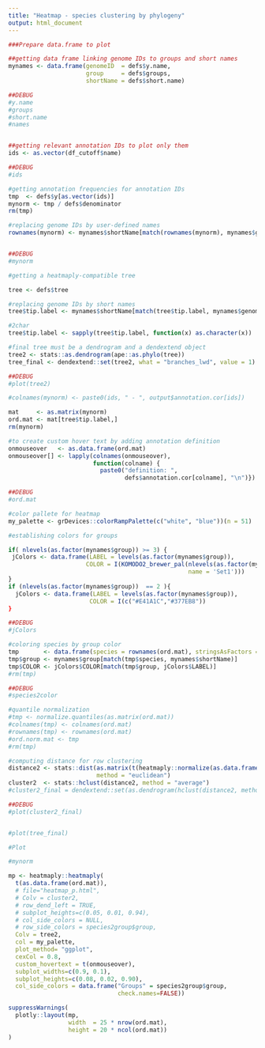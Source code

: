 ```yaml
---
title: "Heatmap - species clustering by phylogeny"
output: html_document
---
```


```r
###Prepare data.frame to plot

##getting data frame linking genome IDs to groups and short names
mynames <- data.frame(genomeID  = defs$y.name, 
                      group     = defs$groups, 
                      shortName = defs$short.name)

##DEBUG
#y.name
#groups
#short.name
#names


##getting relevant annotation IDs to plot only them
ids <- as.vector(df_cutoff$name)

##DEBUG
#ids

#getting annotation frequencies for annotation IDs
tmp  <- defs$y[as.vector(ids)]
mynorm <- tmp / defs$denominator
rm(tmp)

#replacing genome IDs by user-defined names
rownames(mynorm) <- mynames$shortName[match(rownames(mynorm), mynames$genomeID)]


##DEBUG
#mynorm

#getting a heatmaply-compatible tree

tree <- defs$tree

#replacing genome IDs by short names
tree$tip.label <- mynames$shortName[match(tree$tip.label, mynames$genomeID)]

#2char
tree$tip.label <- sapply(tree$tip.label, function(x) as.character(x))

#final tree must be a dendrogram and a dendextend object
tree2 <- stats::as.dendrogram(ape::as.phylo(tree))
tree_final <- dendextend::set(tree2, what = "branches_lwd", value = 1)

##DEBUG
#plot(tree2)

#colnames(mynorm) <- paste0(ids, " - ", output$annotation.cor[ids])

mat     <- as.matrix(mynorm)
ord.mat <- mat[tree$tip.label,]
rm(mynorm)

#to create custom hover text by adding annotation definition
onmouseover   <- as.data.frame(ord.mat)
onmouseover[] <- lapply(colnames(onmouseover), 
                        function(colname) {
                          paste0("definition: ", 
                                 defs$annotation.cor[colname], "\n")})

##DEBUG
#ord.mat

#color pallete for heatmap
my_palette <- grDevices::colorRampPalette(c("white", "blue"))(n = 51)

#establishing colors for groups

if( nlevels(as.factor(mynames$group)) >= 3) {
 jColors <- data.frame(LABEL = levels(as.factor(mynames$group)),
                      COLOR = I(KOMODO2_brewer_pal(nlevels(as.factor(mynames$group)), 
                                                   name = 'Set1')))
}
if (nlevels(as.factor(mynames$group))  == 2 ){
  jColors <- data.frame(LABEL = levels(as.factor(mynames$group)),
                       COLOR = I(c("#E41A1C","#377EB8"))
}

##DEBUG
#jColors

#coloring species by group color
tmp       <- data.frame(species = rownames(ord.mat), stringsAsFactors = FALSE)
tmp$group <- mynames$group[match(tmp$species, mynames$shortName)]
tmp$COLOR <- jColors$COLOR[match(tmp$group, jColors$LABEL)]
#rm(tmp)

##DEBUG
#species2color

#quantile normalization
#tmp <- normalize.quantiles(as.matrix(ord.mat))
#colnames(tmp) <- colnames(ord.mat)
#rownames(tmp) <- rownames(ord.mat)
#ord.norm.mat <- tmp
#rm(tmp)

#computing distance for row clustering
distance2 <- stats::dist(as.matrix(t(heatmaply::normalize(as.data.frame(ord.mat)))), 
                         method = "euclidean")
cluster2  <- stats::hclust(distance2, method = "average")
#cluster2_final = dendextend::set(as.dendrogram(hclust(distance2, method=c("average"))), "branches_lwd", 1)

##DEBUG
#plot(cluster2_final)


#plot(tree_final)

#Plot

#mynorm

mp <- heatmaply::heatmaply(
  t(as.data.frame(ord.mat)),
  # file="heatmap_p.html",
  # Colv = cluster2,
  # row_dend_left = TRUE,
  # subplot_heights=c(0.05, 0.01, 0.94),
  # col_side_colors = NULL,
  # row_side_colors = species2group$group,
  Colv = tree2,
  col = my_palette,
  plot_method= "ggplot",
  cexCol = 0.8,
  custom_hovertext = t(onmouseover),
  subplot_widths=c(0.9, 0.1),
  subplot_heights=c(0.08, 0.02, 0.90),
  col_side_colors = data.frame("Groups" = species2group$group,
                               check.names=FALSE))

suppressWarnings(
  plotly::layout(mp,
                 width  = 25 * nrow(ord.mat), 
                 height = 20 * ncol(ord.mat))
)
```
